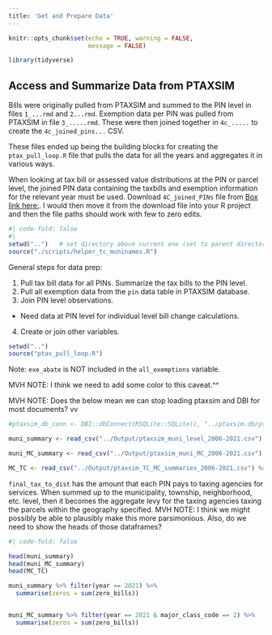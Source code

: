 ```yaml
---
title: 'Get and Prepare Data'
---
```


```r
knitr::opts_chunk$set(echo = TRUE, warning = FALSE, 
                      message = FALSE)

library(tidyverse)
```

## Access and Summarize Data from PTAXSIM

Bills were originally pulled from PTAXSIM and summed to the PIN level in files `1_...rmd` and `2...rmd`. Exemption data per PIN was pulled from PTAXSIM in file `3_.....rmd`. These were then joined together in `4c_.....` to create the `4c_joined_pins...` CSV.

These files ended up being the building blocks for creating the `ptax_pull_loop.R` file that pulls the data for all the years and aggregates it in various ways.

When looking at tax bill or assessed value distributions at the PIN or parcel level, the joined PIN data containing the taxbills and exemption information for the relevant year must be used. Download `4C_joined_PINs` file from [Box link here:](https://uofi.box.com/s/cvp7pdjkx8kth7o0vg9itpra3z8vfkzq). I would then move it from the download file into your R project and then the file paths should work with few to zero edits.

```r
#| code-fold: false
#| 
setwd("..")   # set directory above current one (set to parent directory)
source("./scripts/helper_tc_muninames.R")
```

General steps for data prep:

1.  Pull tax bill data for all PINs. Summarize the tax bills to the PIN level.\
2.  Pull all exemption data from the `pin` data table in PTAXSIM database.\
3.  Join PIN level observations.\

-   Need data at PIN level for individual level bill change calculations.

4.  Create or join other variables.

```r
setwd("..") 
source("ptax_pull_loop.R")
```

Note: `exe_abate` is NOT included in the `all_exemptions` variable.

MVH NOTE: I think we need to add some color to this caveat.\^\^

MVH NOTE: Does the below mean we can stop loading ptaxsim and DBI for most documents? vv

```r
#ptaxsim_db_conn <- DBI::dbConnect(RSQLite::SQLite(), "../ptaxsim.db/ptaxsim-2021.0.4.db")

muni_summary <- read_csv("../Output/ptaxsim_muni_level_2006-2021.csv")

muni_MC_summary <- read_csv("../Output/ptaxsim_muni_MC_2006-2021.csv")

MC_TC <- read_csv("../Output/ptaxsim_TC_MC_summaries_2006-2021.csv") %>% filter(year == 2021)
```

`final_tax_to_dist` has the amount that each PIN pays to taxing agencies for services. When summed up to the municipality, township, neighborhood, etc. level, then it becomes the aggregate levy for the taxing agencies taxing the parcels within the geography specified. MVH NOTE: I think we might possibly be able to plausibly make this more parsimonious. Also, do we need to show the heads of those dataframes?

```r
#| code-fold: false

head(muni_summary)
head(muni_MC_summary)
head(MC_TC)

muni_summary %>% filter(year == 2021) %>%
  summarise(zeros = sum(zero_bills))


muni_MC_summary %>% filter(year == 2021 & major_class_code == 2) %>%
  summarise(zeros = sum(zero_bills))
  
```
